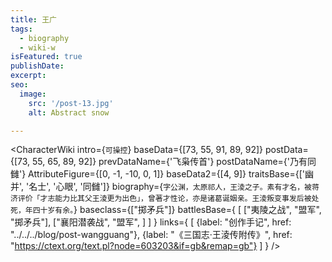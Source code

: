 ```yaml
---
title: 王广
tags:
  - biography
  - wiki-w
isFeatured: true
publishDate:
excerpt:
seo:
  image:
    src: '/post-13.jpg'
    alt: Abstract snow

---
```



<CharacterWiki
  intro={`可操控`}
  baseData={[73, 55, 91, 89, 92]}
  postData={[73, 55, 65, 89, 92]}
  prevDataName={'飞枭传首'}
  postDataName={'乃有同雠'}
  AttributeFigure={[0, -1, -10, 0, 1]}
  baseData2={[4, 9]}
  traitsBase={['幽并', '名士', '心眼', '同雠']}
  biography={`字公渊，太原祁人，王淩之子。素有才名，被蒋济评价「才志能力比其父王淩更为出色」，曾著才性论，亦是诸葛诞姻亲。王淩叛变事发后被处死，年四十岁有余。`}
  baseclass={["掷矛兵"]}
  battlesBase={
    [
      ["夷陵之战", "盟军", "掷矛兵"],
      ["襄阳潜袭战", "盟军", ]
    ]
  }
  links={
    [
      {label: "创作手记", href: "../../../blog/post-wangguang"},
      {label: "《三国志·王淩传附传》", href: "https://ctext.org/text.pl?node=603203&if=gb&remap=gb"}
    ]
  }
/>
